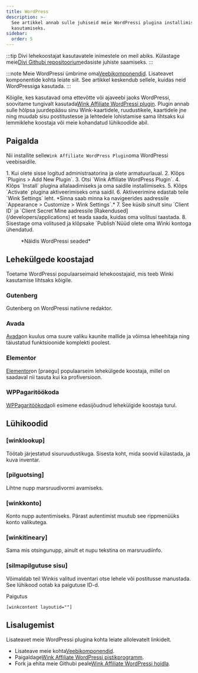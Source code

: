 ```yaml
---
title: WordPress
description: >-
  See artikkel annab sulle juhiseid meie WordPressi plugina installimiseks ja
  kasutamiseks.
sidebar:
  order: 5
---
```


:::tip
Divi lehekoostajat kasutavatele inimestele on meil abiks. Külastage meie[Divi Githubi repositoorium](https://github.com/wink-travel/affiliate-wordpress-divi-plugin)edasiste juhiste saamiseks.
:::

:::note
Meie WordPressi ümbrime oma[Veebikomponendid](/developers/web-components). Lisateavet komponentide kohta leiate siit. See artikkel keskendub sellele, kuidas neid WordPressiga kasutada.
:::

Kõigile, kes kasutavad oma ettevõtte või ajaveebi jaoks WordPressi, soovitame tungivalt kasutada[Wink Affiliate WordPressi plugin](https://wordpress.org/plugins/wink2travel/).
Plugin annab sulle hõlpsa juurdepääsu sinu Wink-kaartidele, ruudustikele, kaartidele jne ning muudab sisu postitustesse ja lehtedele lohistamise sama lihtsaks kui lemmiklehe koostaja või meie kohandatud lühikoodide abil.

## Paigalda

Nii installite selle`Wink Affiliate WordPress Plugin`oma WordPressi veebisaidile.

<Steps>
  1. Kui olete sisse logitud administraatorina ja olete armatuurlaual.
  2. Klõps `Plugins > Add New Plugin`.
  3. Otsi `Wink Affiliate WordPress Plugin`.
  4. Klõps `Install` plugina allalaadimiseks ja oma saidile installimiseks.
  5. Klõps `Activate` plugina aktiveerimiseks oma saidil.
  6. Aktiveerimine edastab teile `Wink Settings` leht. *Sinna saab minna ka navigeerides aadressile `Appearance > Customize > Wink Settings`.*
  7. See küsib sinult sinu `Client ID` ja `Client Secret`Mine aadressile [Rakendused](/developers/applications) et teada saada, kuidas oma volitusi taastada.
  8. Sisestage oma volitused ja klõpsake `Publish`Nüüd olete oma Winki kontoga ühendatud.
</Steps>


<figure>
  <CloudinaryImage width="350" height="760" resize="scale" quality="best" alt="Wink Affiliate'i WordPressi pistikprogrammi seaded" src="academy/wink-wordpress-plugin-settings" errorImage="noimage_opaque_nyrtl0.png" />

  <figcaption>*Näidis WordPressi seaded*</figcaption>
</figure>


##

## Lehekülgede koostajad

Toetame WordPressi populaarseimaid lehekoostajaid, mis teeb Winki kasutamise lihtsaks kõigile.

### Gutenberg

Gutenberg on WordPressi natiivne redaktor.

### Avada

[Avada](https://avada.com)on kuulus oma suure valiku kaunite mallide ja võimsa leheehitaja ning täiustatud funktsioonide komplekti poolest.

### Elementor

[Elementor](https://elementor.com)on \[praegu] populaarseim lehekülgede koostaja, millel on saadaval nii tasuta kui ka profiversioon.

### WPPagaritöökoda

[WPPagaritöökoda](https://wpbakery.com)oli esimene edasijõudnud lehekülgide koostaja turul.

## Lühikoodid

### \[winklookup]

Töötab järjestatud sisuruudustikuga. Sisesta koht, mida soovid külastada, ja kuva inventar.

### \[pilguotsing]

Lihtne nupp marsruudivormi avamiseks.

### \[winkkonto]

Konto nupp autentimiseks. Pärast autentimist muutub see rippmenüüks konto valikutega.

### \[winkitineary]

Sama mis otsingunupp, ainult et nupu tekstina on marsruudiinfo.

### \[silmapilgutuse sisu]

Võimaldab teil Winkis valitud inventari otse lehele või postitusse manustada. See lühikood ootab ka paigutuse ID-d.

Paigutus

```
[winkcontent layoutid=""]
```

## Lisalugemist

Lisateavet meie WordPressi plugina kohta leiate allolevatelt linkidelt.

* Lisateave meie kohta[Veebikomponendid](/developers/web-components).
* Paigaldage[Wink Affiliate WordPressi pistikprogramm](https://wordpress.org/plugins/wink2travel/).
* Fork ja ehita meie Githubi peale[Wink Affiliate WordPressi hoidla](https://github.com/wink-travel/wink-wordpress-plugin).

